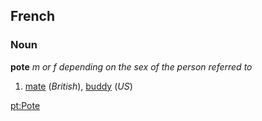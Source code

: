 ==French==
===Noun===
'''pote''' ''m or f depending on the sex of the person referred to''

#[[mate]] (''British''), [[buddy]] (''US'')

[[pt:Pote]]